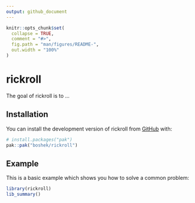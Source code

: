 ```yaml
---
output: github_document
---
```


<!-- README.md is generated from README.Rmd. Please edit that file -->

```r
knitr::opts_chunk$set(
  collapse = TRUE,
  comment = "#>",
  fig.path = "man/figures/README-",
  out.width = "100%"
)
```

# rickroll

<!-- badges: start -->
<!-- badges: end -->

The goal of rickroll is to ...

## Installation

You can install the development version of rickroll from [GitHub](https://github.com/) with:

``` r
# install.packages("pak")
pak::pak("boshek/rickroll")
```

## Example

This is a basic example which shows you how to solve a common problem:

```r
library(rickroll)
lib_summary()
```
